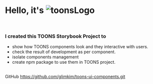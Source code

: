 
<Meta title="Toons-UI/Introduction" />

<style>{`

h1{
  display: flex;
  align-items: flex-end;
}
 img.toonsLogo {
   width: 140px;
   margin: 0 1rem;
 }

 span.code{
   display: flex;
   align-items: center;
 }
 span.icon{
     display: block;
     padding: 0.36rem;
     margin-right: 0.36rem;
     background-color: #A4F4C4;
     border-radius: 0.7rem;
     font-weight:bold;
     line-height: 100%;
   }

`}</style>

# Hello, it's <img className="toonsLogo" src={Toons} alt="toonsLogo" />

<br />

### I created this TOONS Storybook Project to

- show how TOONS components look and they interactive with users.
- check the result of development as per component.
- isolate components management
- create npm package to use them in TOONS project.

<br />

<span className="code">
  <span className="icon">GitHub</span>
  <a href="https://github.com/glimkim/toons-ui-components.git">https://github.com/glimkim/toons-ui-components.git</a>
</span>
